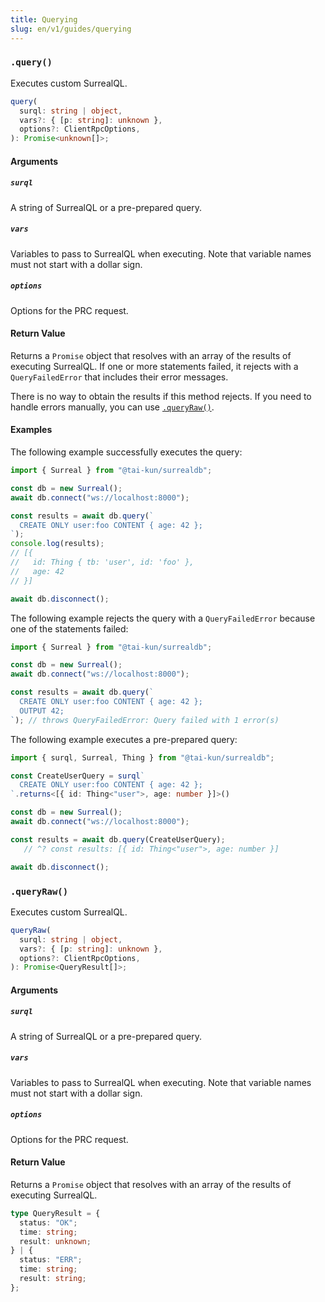 ```yaml
---
title: Querying
slug: en/v1/guides/querying
---
```



### `.query()` <Badge variant="instance" /><Badge variant="method" />

Executes custom SurrealQL.

```ts
query(
  surql: string | object,
  vars?: { [p: string]: unknown },
  options?: ClientRpcOptions,
): Promise<unknown[]>;
```

#### Arguments

##### `surql`

A string of SurrealQL or a pre-prepared query.

##### `vars`

Variables to pass to SurrealQL when executing. Note that variable names must not start with a dollar sign.

##### `options`

Options for the PRC request.

#### Return Value

Returns a `Promise` object that resolves with an array of the results of executing SurrealQL. If one or more statements failed, it rejects with a `QueryFailedError` that includes their error messages.

There is no way to obtain the results if this method rejects. If you need to handle errors manually, you can use [`.queryRaw()`](#queryraw).

#### Examples

The following example successfully executes the query:

```ts
import { Surreal } from "@tai-kun/surrealdb";

const db = new Surreal();
await db.connect("ws://localhost:8000");

const results = await db.query(`
  CREATE ONLY user:foo CONTENT { age: 42 };
`);
console.log(results);
// [{
//   id: Thing { tb: 'user', id: 'foo' },
//   age: 42
// }]

await db.disconnect();
```

The following example rejects the query with a `QueryFailedError` because one of the statements failed:

```ts
import { Surreal } from "@tai-kun/surrealdb";

const db = new Surreal();
await db.connect("ws://localhost:8000");

const results = await db.query(`
  CREATE ONLY user:foo CONTENT { age: 42 };
  OUTPUT 42;
`); // throws QueryFailedError: Query failed with 1 error(s)
```

The following example executes a pre-prepared query:

```ts
import { surql, Surreal, Thing } from "@tai-kun/surrealdb";

const CreateUserQuery = surql`
  CREATE ONLY user:foo CONTENT { age: 42 };
`.returns<[{ id: Thing<"user">, age: number }]>()

const db = new Surreal();
await db.connect("ws://localhost:8000");

const results = await db.query(CreateUserQuery);
   // ^? const results: [{ id: Thing<"user">, age: number }]

await db.disconnect();
```

### `.queryRaw()` <Badge variant="instance" /><Badge variant="method" />

Executes custom SurrealQL.

```ts
queryRaw(
  surql: string | object,
  vars?: { [p: string]: unknown },
  options?: ClientRpcOptions,
): Promise<QueryResult[]>;
```

#### Arguments

##### `surql`

A string of SurrealQL or a pre-prepared query.

##### `vars`

Variables to pass to SurrealQL when executing. Note that variable names must not start with a dollar sign.

##### `options`

Options for the PRC request.

#### Return Value

Returns a `Promise` object that resolves with an array of the results of executing SurrealQL.

```ts
type QueryResult = {
  status: "OK";
  time: string;
  result: unknown;
} | {
  status: "ERR";
  time: string;
  result: string;
};
```
